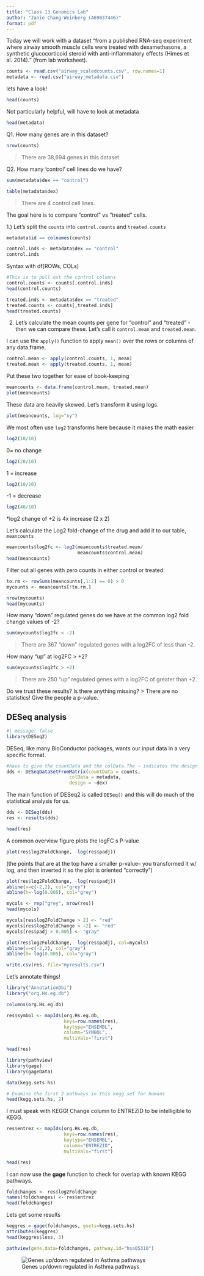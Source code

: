 ```yaml
---
title: "Class 13 Genomics Lab"
author: "Janie Chang-Weinberg (A69037446)"
format: pdf
---
```


Today we will work with a dataset "from a published RNA-seq experiment where airway smooth muscle cells were treated with dexamethasone, a synthetic glucocorticoid steroid with anti-inflammatory effects (Himes et al. 2014)." (from lab worksheet).

```r
counts <- read.csv("airway_scaledcounts.csv", row.names=1)
metadata <- read.csv("airway_metadata.csv")
```

lets have a look!

```r
head(counts)
```

Not particularly helpful, will have to look at metadata
```r
head(metadata)
```

Q1. How many genes are in this dataset? 
```r
nrow(counts)
```
> There are 38,694 genes in this dataset


Q2. How many ‘control’ cell lines do we have? 
```r
sum(metadata$dex == "control")
```
```r
table(metadata$dex)
```

> There are 4 control cell lines.

The goal here is to compare "control" vs "treated" cells.

1.) Let's split the `counts` into `control.counts` and `treated.counts`

```r
metadata$id == colnames(counts)
```

```r
control.inds <- metadata$dex == "control"
control.inds
```

Syntax with df[ROWs, COLs]
```r
#This is to pull out the control columns
control.counts <- counts[,control.inds]
head(control.counts)
```

```r
treated.inds <- metadata$dex == "treated"
treated.counts <- counts[,treated.inds]
head(treated.counts)
```

2. Let's calculate the mean counts per gene for "control" and "treated" - then we can compare these. Let's call it `control.mean` and `treated.mean`.

I can use the `apply()` function to apply `mean()` over the rows or columns of any data.frame.

```r
control.mean <- apply(control.counts, 1, mean)
treated.mean <- apply(treated.counts, 1, mean)
```

Put these two together for ease of book-keeping 

```r
meancounts <- data.frame(control.mean, treated.mean)
plot(meancounts)
```
These data are heavily skewed. Let's transform it using logs. 

```r
plot(meancounts, log="xy")
```


We most often use `log2` transforms here because it makes the math easier
```r
log2(10/10)
```
0= no change

```r
log2(20/10)
```
1 = increase

```r
log2(10/20)
```
-1 = decrease

```r
log2(40/10)
```
*log2 change of +2 is 4x increase (2 x 2)

Let's calculate the Log2 fold-change of the drug and add it to our table, `meancounts`

```r
meancounts$log2fc <- log2(meancounts$treated.mean/
                          meancounts$control.mean)
head(meancounts)
```

Filter out all genes with zero counts in either control or treated:

```r
to.rm <- rowSums(meancounts[,1:2] == 0) > 0
mycounts <- meancounts[!to.rm,]
```

```r
nrow(mycounts)
head(mycounts)
```
How many "down" regulated genes do we have at the common log2 fold change values of -2?
```r
sum(mycounts$log2fc < -2)
```
> There are 367 "down" regulated genes with a log2FC of less than -2.

How many "up" at log2FC > +2?
```r
sum(mycounts$log2fc > +2)
```
> There are 250 "up" regulated genes with a log2FC of greater than +2.

Do we trust these results? Is there anything missing?
> There are no statistics! Give the people a p-value.

## DESeq analysis
```r
#| message: false
library(DESeq2)
```

DESeq, like many BioConductor packages, wants our input data in a very specific format. 

```r
#have to give the countData and the colData.The ~ indicates the design info is in the dex column of the data
dds <- DESeqDataSetFromMatrix(countData = counts,
                       colData = metadata,
                       design = ~dex)
```

The main function of DESeq2 is called `DESeq()` and this will do much of the statistical analysis for us.

```r
dds <- DESeq(dds)
res <- results(dds)
```

```r
head(res)
```

A common overview figure plots the logFC s P-value

```r
plot(res$log2FoldChange, -log(res$padj))
```
(the points that are at the top have a smaller p-value-- you transformed it w/ log, and then inverted it so the plot is oriented "correctly")

```r
plot(res$log2FoldChange, -log(res$padj))
abline(v=c(-2,2), col="grey")
abline(h=-log(0.005), col="grey")
```

```r
mycols <- rep("grey", nrow(res))
head(mycols)

mycols[res$log2FoldChange > 2] <- "red"
mycols[res$log2FoldChange < -2] <- "red"
mycols[res$padj > 0.005] <- "gray"

plot(res$log2FoldChange, -log(res$padj), col=mycols)
abline(v=c(-2,2), col="gray")
abline(h=-log(0.005), col="gray")
```

```r
write.csv(res, file="myresults.csv")
```

Let's annotate things!

```r
library("AnnotationDbi")
library("org.Hs.eg.db")
```

```r
columns(org.Hs.eg.db)
```

```r
res$symbol <- mapIds(org.Hs.eg.db,
                     keys=row.names(res), 
                     keytype="ENSEMBL",        
                     column="SYMBOL",        
                     multiVals="first")

head(res)
```

```r
library(pathview)
library(gage)
library(gageData)

data(kegg.sets.hs)

# Examine the first 2 pathways in this kegg set for humans
head(kegg.sets.hs, 2)
```

I must speak with KEGG! Change column to ENTREZID to be intelligible to KEGG.
```r
res$entrez <- mapIds(org.Hs.eg.db,
                     keys=row.names(res), 
                     keytype="ENSEMBL",        
                     column="ENTREZID",        
                     multiVals="first")

head(res)
```

I can now use the **gage** function to check for overlap with known KEGG pathways.

```r
foldchanges <- res$log2FoldChange
names(foldchanges) <- res$entrez
head(foldchanges)
```

Lets get some results
```r
keggres = gage(foldchanges, gsets=kegg.sets.hs)
attributes(keggres)
head(keggres$less, 3)
```

```r
pathview(gene.data=foldchanges, pathway.id="hsa05310")
```

![Genes up/down regulated in Asthma pathways](hsa05310.pathview.png)


